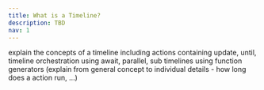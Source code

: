 ```yaml
---
title: What is a Timeline?
description: TBD
nav: 1
---
```


explain the concepts of a timeline including actions containing update, until, timeline orchestration using await, parallel, sub timelines using function generators (explain from general concept to individual details - how long does a action run, ...)